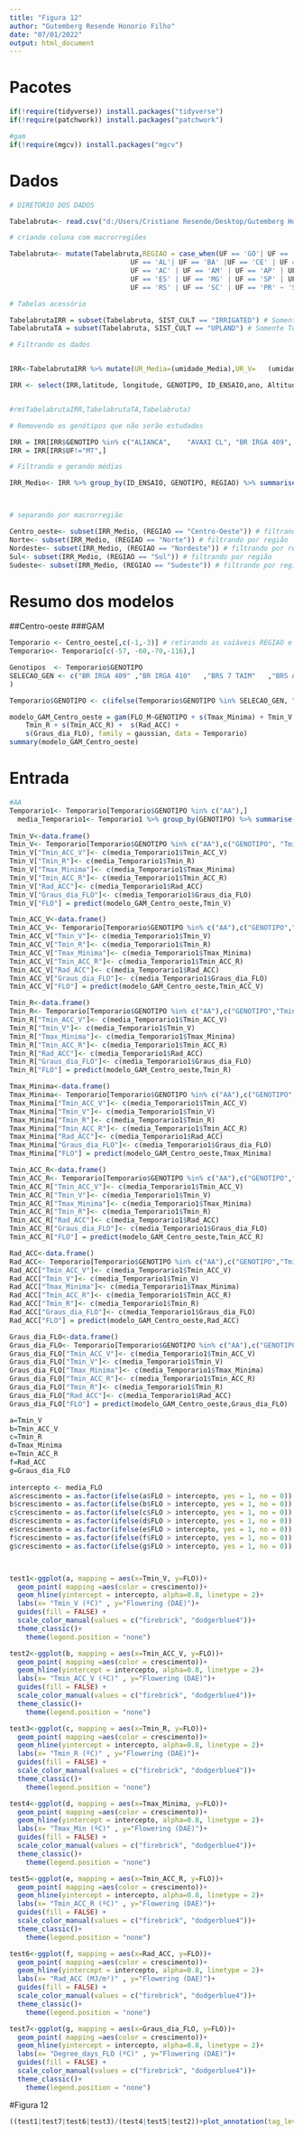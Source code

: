 ```yaml
---
title: "Figura 12"
author: "Gutemberg Resende Honorio Filho"
date: "07/01/2022"
output: html_document
---
```


# Pacotes

```r

if(!require(tidyverse)) install.packages("tidyverse")
if(!require(patchwork)) install.packages("patchwork")

#gam
if(!require(mgcv)) install.packages("mgcv")
```

# Dados 



```r


# DIRETÓRIO DOS DADOS 

Tabelabruta<- read.csv("d:/Users/Cristiane Resende/Desktop/Gutemberg Honorio/Mestrado/Repositorio_4/Analise_e_modelagem_Arroz/Merge_1980_2018.csv", header = TRUE, sep = ",", stringsAsFactors = FALSE) # tabela com os dados originais

# criando coluna com macrorregiões

Tabelabruta<- mutate(Tabelabruta,REGIAO = case_when(UF == 'GO'| UF == 'DF' |UF == 'MS' | UF == 'MT' ~ 'Centro-Oeste',
                              UF == 'AL'| UF == 'BA' |UF == 'CE' | UF == 'MA' | UF == 'PB' | UF == 'PE' | UF == 'PI' | UF == 'RN' | UF == 'SE' ~ 'Nordeste',
                              UF == 'AC' | UF == 'AM' | UF == 'AP' | UF == 'PA' | UF == 'RO' | UF == 'RR' | UF == 'TO' ~ 'Norte',
                              UF == 'ES' | UF == 'MG' | UF == 'SP' | UF == 'RJ' ~ 'Sudeste',
                              UF == 'RS' | UF == 'SC' | UF == 'PR' ~ 'Sul'))

# Tabelas acessório

TabelabrutaIRR = subset(Tabelabruta, SIST_CULT == "IRRIGATED") # Somente Irrigado
TabelabrutaTA = subset(Tabelabruta, SIST_CULT == "UPLAND") # Somente Terras altas

# Filtrando os dados


IRR<-TabelabrutaIRR %>% mutate(UR_Media=(umidade_Media),UR_V=	(umidade_V), UR_fld_m=	(umidade_fld_m),	UR_R=	(umidade_R), Graus_dia_ciclo=(graus_dia_ciclo), Graus_dia_FLO=(graus_dia_FLO+graus_dia_IP))

IRR <- select(IRR,latitude, longitude, GENOTIPO, ID_ENSAIO,ano, Altitude, REGIAO, UF, FLO_E, Tmax_Maxima ,Tmax_fld_m ,	Tmax_R,	Tmax_ACC_R, Tmax_Minima,	Tmax_Media,Tmax_V ,Tmax_ACC_V,	Tmin_Maxima,Tmin_Minima ,	Tmin_Media ,	Tmin_V ,	Tmin_ACC_V , Tmin_fld_m ,	Tmin_R,	Tmin_ACC_R , Chuva_ACC ,	Chuva_ACC_V, Chuva_ACC_R, Rad_ACC_R ,	Rad_ACC ,	Rad_ACC_V, UR_Media, UR_V, UR_fld_m,	UR_R, Graus_dia_ciclo, Graus_dia_FLO, ano)


#rm(TabelabrutaIRR,TabelabrutaTA,Tabelabruta)

# Removendo os genótipos que não serão estudados

IRR = IRR[IRR$GENOTIPO %in% c("ALIANCA",	"AVAXI CL",	"BR IRGA 409",	"BR IRGA 410",	"BR IRGA 412",	"BR IRGA 414",	"BRS 7 TAIM",	"BRS A701 CL",	"BRS A702 CL",	"BRS A704",	"BRS ALVORADA",	"BRS BIGUA",	"BRS CATIANA",	"BRS CIRAD 302",	"BRS FORMOSO",	"BRS FRONTEIRA",	"BRS GUARA",	"BRS JABURU",	"BRS JACANA",	"BRS PAMPA",	"BRS PAMPEIRA",	"BRS PELOTA",	"BRS QUERENCIA",	"BRS SINUELO CL",	"BRS TROPICAL",	"BRSMG RUBELITA",	"CICA 8",	"CT8452",	"DIAMANTE",	"EEA34",	"EMPASC 101",	"EMPASC 102",	"EPAGRI 108",	"EPAGRI 109",	"EPAGRI97-01",	"EPAGRI97-05",	"EPAGRI97-06",	"H6",	"H7 CL",	"IAC1289",	"IAC1298",	"IAC1299",	"IAC1307",	"IAC1311",	"IAPAR 58",	"IRGA 417",	"IRGA 422 CL",	"IRGA 424",	"IRGA 424 RI",	"IRGA 425",	"IRGA 426",	"IRGA 427",	"IRGA 428",	"IRGA 429",	"IRGA 430",	"IRGA97-05",	"IRGA97-10",	"IRGA97-11",	"IRGA97-28",	"JAVAE",	"JEQUITIBA",	"MARAJO",	"METICA 1",	"MOXOTO",	"OUROMINAS",	"PR267",	"PR268",	"PR306",	"PR331",	"PR349",	"PR380",	"PR498",	"PR631",	"PR67",	"PUITA INTA CL",	"RORAIMA",	"SAO FRANCISCO",	"SC138",	"SC173",	"SC237",	"SC240",	"SC250",	"SCS 112",	"SCS 114 ANDOSAN",	"SCS 116 SATORU",	"SCS 121 CL",	"SCSBRS 111",	"SCSBRS 113 TIO TAKA",	"SCSBRS PIRACEMA",	"SG11551",	"URUCUI"),]
IRR = IRR[IRR$UF!="MT",]

# Filtrando e gerando médias

IRR_Medio<- IRR %>% group_by(ID_ENSAIO, GENOTIPO, REGIAO) %>% summarise(  FLO_M= mean(FLO_E),  latitude= mean(latitude), longitude = mean(longitude), Altitude = mean(Altitude), Tmax_Maxima = mean(Tmax_Maxima) ,Tmax_fld_m = mean(Tmax_fld_m ),	Tmax_R= mean( Tmax_R),	Tmax_ACC_R= mean(Tmax_ACC_R ), Tmax_Minima= mean(Tmax_Minima ),	Tmax_Media= mean( Tmax_Media),Tmax_V = mean(Tmax_V ),Tmax_ACC_V= mean(Tmax_ACC_V ),	Tmin_Maxima= mean(Tmin_Maxima ),Tmin_Minima = mean(Tmin_Minima ),	Tmin_Media = mean(Tmin_Media ),	Tmin_V = mean(Tmin_V ),	Tmin_ACC_V = mean(Tmin_ACC_V ), Tmin_fld_m = mean( Tmin_fld_m),	Tmin_R= mean(Tmin_R ),	Tmin_ACC_R = mean(Tmin_ACC_R ), Chuva_ACC = mean(Chuva_ACC ),	Chuva_ACC_V= mean(Chuva_ACC_V ), Chuva_ACC_R= mean(Chuva_ACC_R ), Rad_ACC_R = mean(Rad_ACC_R ),	Rad_ACC = mean(Rad_ACC ),	Rad_ACC_V= mean(Rad_ACC_V ), UR_Media= mean( UR_Media), UR_V= mean( UR_V), UR_fld_m= mean(UR_fld_m ),	UR_R= mean(UR_R ), Graus_dia_ciclo= mean(Graus_dia_ciclo ), Graus_dia_FLO= mean(Graus_dia_FLO ))



# separando por macrorregião

Centro_oeste<- subset(IRR_Medio, (REGIAO == "Centro-Oeste")) # filtrando por região
Norte<- subset(IRR_Medio, (REGIAO == "Norte")) # filtrando por região
Nordeste<- subset(IRR_Medio, (REGIAO == "Nordeste")) # filtrando por região
Sul<- subset(IRR_Medio, (REGIAO == "Sul")) # filtrando por região
Sudeste<- subset(IRR_Medio, (REGIAO == "Sudeste")) # filtrando por região

```

# Resumo dos modelos

##Centro-oeste
###GAM
```r

Temporario <- Centro_oeste[,c(-1,-3)] # retirando as vaiáveis REGIAO e ID_ENSAIO
Temporario<- Temporario[c(-57, -60,-70,-116),]

Genotipos  <- Temporario$GENOTIPO
SELECAO_GEN <- c("BR IRGA 409" ,"BR IRGA 410"	,"BRS 7 TAIM"	,"BRS A701 CL"	,"BRS A702 CL"	,"BRS CIRAD 302"	,"BRS FRONTEIRA"	,"BRS JACANA"	,"BRS PELOTA"	,"BRS SINUELO CL"	,"EMPASC 102"	,"EPAGRI97-01"	,"EPAGRI97-05"	,"EPAGRI97-06"	,"IRGA 422 CL"	,"IRGA 424"	,"IRGA 424 RI"	,"IRGA 425"	,"IRGA 426"	,"IRGA97-11"	,"IRGA97-28"	,"JEQUITIBA"	,"PR306"	,"PR349"	,"PR498"	,"PR631"	,"SC240"	,"SC250", "IRGA 427","SCSBRS 111", "BRS PAMPA", "IAC1289", "PR67"
)

Temporario$GENOTIPO <- c(ifelse(Temporario$GENOTIPO %in% SELECAO_GEN, "AA" , Genotipos))

modelo_GAM_Centro_oeste = gam(FLO_M~GENOTIPO + s(Tmax_Minima) + Tmin_V + Tmin_ACC_V + 
    Tmin_R + s(Tmin_ACC_R) +  s(Rad_ACC) + 
    s(Graus_dia_FLO), family = gaussian, data = Temporario)
summary(modelo_GAM_Centro_oeste)
```

# Entrada
```r
#AA
Temporario1<- Temporario[Temporario$GENOTIPO %in% c("AA"),]
  media_Temporario1<- Temporario1 %>% group_by(GENOTIPO) %>% summarise(Tmin_V=mean(Tmin_V),   Tmin_ACC_V=mean(Tmin_ACC_V),  Tmin_R =mean(Tmin_R),    Tmax_Minima= mean(Tmax_Minima),   Tmin_ACC_R = mean(Tmin_ACC_R),  Rad_ACC=mean(Rad_ACC),   Graus_dia_FLO= mean(Graus_dia_FLO))
  
Tmin_V<-data.frame()
Tmin_V<- Temporario[Temporario$GENOTIPO %in% c("AA"),c("GENOTIPO", "Tmin_V",   "Tmin_ACC_V",  "Tmin_R",    "Tmax_Minima",   "Tmin_ACC_R",  "Rad_ACC",   "Graus_dia_FLO")]
Tmin_V["Tmin_ACC_V"]<- c(media_Temporario1$Tmin_ACC_V)
Tmin_V["Tmin_R"]<- c(media_Temporario1$Tmin_R)
Tmin_V["Tmax_Minima"]<- c(media_Temporario1$Tmax_Minima)
Tmin_V["Tmin_ACC_R"]<- c(media_Temporario1$Tmin_ACC_R)
Tmin_V["Rad_ACC"]<- c(media_Temporario1$Rad_ACC)
Tmin_V["Graus_dia_FLO"]<- c(media_Temporario1$Graus_dia_FLO)
Tmin_V["FLO"] = predict(modelo_GAM_Centro_oeste,Tmin_V)

Tmin_ACC_V<-data.frame()
Tmin_ACC_V<- Temporario[Temporario$GENOTIPO %in% c("AA"),c("GENOTIPO","Tmin_V",   "Tmin_ACC_V",  "Tmin_R",    "Tmax_Minima",   "Tmin_ACC_R",  "Rad_ACC",   "Graus_dia_FLO")]
Tmin_ACC_V["Tmin_V"]<- c(media_Temporario1$Tmin_V)
Tmin_ACC_V["Tmin_R"]<- c(media_Temporario1$Tmin_R)
Tmin_ACC_V["Tmax_Minima"]<- c(media_Temporario1$Tmax_Minima)
Tmin_ACC_V["Tmin_ACC_R"]<- c(media_Temporario1$Tmin_ACC_R)
Tmin_ACC_V["Rad_ACC"]<- c(media_Temporario1$Rad_ACC)
Tmin_ACC_V["Graus_dia_FLO"]<- c(media_Temporario1$Graus_dia_FLO)
Tmin_ACC_V["FLO"] = predict(modelo_GAM_Centro_oeste,Tmin_ACC_V)

Tmin_R<-data.frame()
Tmin_R<- Temporario[Temporario$GENOTIPO %in% c("AA"),c("GENOTIPO","Tmin_V",   "Tmin_ACC_V",  "Tmin_R",    "Tmax_Minima",   "Tmin_ACC_R",  "Rad_ACC",   "Graus_dia_FLO")]
Tmin_R["Tmin_ACC_V"]<- c(media_Temporario1$Tmin_ACC_V)
Tmin_R["Tmin_V"]<- c(media_Temporario1$Tmin_V)
Tmin_R["Tmax_Minima"]<- c(media_Temporario1$Tmax_Minima)
Tmin_R["Tmin_ACC_R"]<- c(media_Temporario1$Tmin_ACC_R)
Tmin_R["Rad_ACC"]<- c(media_Temporario1$Rad_ACC)
Tmin_R["Graus_dia_FLO"]<- c(media_Temporario1$Graus_dia_FLO)
Tmin_R["FLO"] = predict(modelo_GAM_Centro_oeste,Tmin_R)

Tmax_Minima<-data.frame()
Tmax_Minima<- Temporario[Temporario$GENOTIPO %in% c("AA"),c("GENOTIPO","Tmin_V",   "Tmin_ACC_V",  "Tmin_R",    "Tmax_Minima",   "Tmin_ACC_R",  "Rad_ACC",   "Graus_dia_FLO")]
Tmax_Minima["Tmin_ACC_V"]<- c(media_Temporario1$Tmin_ACC_V)
Tmax_Minima["Tmin_V"]<- c(media_Temporario1$Tmin_V)
Tmax_Minima["Tmin_R"]<- c(media_Temporario1$Tmin_R)
Tmax_Minima["Tmin_ACC_R"]<- c(media_Temporario1$Tmin_ACC_R)
Tmax_Minima["Rad_ACC"]<- c(media_Temporario1$Rad_ACC)
Tmax_Minima["Graus_dia_FLO"]<- c(media_Temporario1$Graus_dia_FLO)
Tmax_Minima["FLO"] = predict(modelo_GAM_Centro_oeste,Tmax_Minima)

Tmin_ACC_R<-data.frame()
Tmin_ACC_R<- Temporario[Temporario$GENOTIPO %in% c("AA"),c("GENOTIPO","Tmin_V",   "Tmin_ACC_V",  "Tmin_R",    "Tmax_Minima",   "Tmin_ACC_R",  "Rad_ACC",   "Graus_dia_FLO")]
Tmin_ACC_R["Tmin_ACC_V"]<- c(media_Temporario1$Tmin_ACC_V)
Tmin_ACC_R["Tmin_V"]<- c(media_Temporario1$Tmin_V)
Tmin_ACC_R["Tmax_Minima"]<- c(media_Temporario1$Tmax_Minima)
Tmin_ACC_R["Tmin_R"]<- c(media_Temporario1$Tmin_R)
Tmin_ACC_R["Rad_ACC"]<- c(media_Temporario1$Rad_ACC)
Tmin_ACC_R["Graus_dia_FLO"]<- c(media_Temporario1$Graus_dia_FLO)
Tmin_ACC_R["FLO"] = predict(modelo_GAM_Centro_oeste,Tmin_ACC_R)

Rad_ACC<-data.frame()
Rad_ACC<- Temporario[Temporario$GENOTIPO %in% c("AA"),c("GENOTIPO","Tmin_V",   "Tmin_ACC_V",  "Tmin_R",    "Tmax_Minima",   "Tmin_ACC_R",  "Rad_ACC",   "Graus_dia_FLO")]
Rad_ACC["Tmin_ACC_V"]<- c(media_Temporario1$Tmin_ACC_V)
Rad_ACC["Tmin_V"]<- c(media_Temporario1$Tmin_V)
Rad_ACC["Tmax_Minima"]<- c(media_Temporario1$Tmax_Minima)
Rad_ACC["Tmin_ACC_R"]<- c(media_Temporario1$Tmin_ACC_R)
Rad_ACC["Tmin_R"]<- c(media_Temporario1$Tmin_R)
Rad_ACC["Graus_dia_FLO"]<- c(media_Temporario1$Graus_dia_FLO)
Rad_ACC["FLO"] = predict(modelo_GAM_Centro_oeste,Rad_ACC)

Graus_dia_FLO<-data.frame()
Graus_dia_FLO<- Temporario[Temporario$GENOTIPO %in% c("AA"),c("GENOTIPO","Tmin_V",   "Tmin_ACC_V",  "Tmin_R",    "Tmax_Minima",   "Tmin_ACC_R",  "Rad_ACC",   "Graus_dia_FLO")]
Graus_dia_FLO["Tmin_ACC_V"]<- c(media_Temporario1$Tmin_ACC_V)
Graus_dia_FLO["Tmin_V"]<- c(media_Temporario1$Tmin_V)
Graus_dia_FLO["Tmax_Minima"]<- c(media_Temporario1$Tmax_Minima)
Graus_dia_FLO["Tmin_ACC_R"]<- c(media_Temporario1$Tmin_ACC_R)
Graus_dia_FLO["Tmin_R"]<- c(media_Temporario1$Tmin_R)
Graus_dia_FLO["Rad_ACC"]<- c(media_Temporario1$Rad_ACC)
Graus_dia_FLO["FLO"] = predict(modelo_GAM_Centro_oeste,Graus_dia_FLO)

a=Tmin_V
b=Tmin_ACC_V
c=Tmin_R
d=Tmax_Minima
e=Tmin_ACC_R
f=Rad_ACC
g=Graus_dia_FLO
  
intercepto <- media_FLO
a$crescimento = as.factor(ifelse(a$FLO > intercepto, yes = 1, no = 0))
b$crescimento = as.factor(ifelse(b$FLO > intercepto, yes = 1, no = 0))
c$crescimento = as.factor(ifelse(c$FLO > intercepto, yes = 1, no = 0))
d$crescimento = as.factor(ifelse(d$FLO > intercepto, yes = 1, no = 0))
e$crescimento = as.factor(ifelse(e$FLO > intercepto, yes = 1, no = 0))
f$crescimento = as.factor(ifelse(f$FLO > intercepto, yes = 1, no = 0))
g$crescimento = as.factor(ifelse(g$FLO > intercepto, yes = 1, no = 0))



test1<-ggplot(a, mapping = aes(x=Tmin_V, y=FLO))+
  geom_point( mapping =aes(color = crescimento))+
  geom_hline(yintercept = intercepto, alpha=0.8, linetype = 2)+
  labs(x= "Tmin_V (ºC)" , y="Flowering (DAE)")+
  guides(fill = FALSE) +
  scale_color_manual(values = c("firebrick", "dodgerblue4"))+
  theme_classic()+
    theme(legend.position = "none")

test2<-ggplot(b, mapping = aes(x=Tmin_ACC_V, y=FLO))+
  geom_point( mapping =aes(color = crescimento))+
  geom_hline(yintercept = intercepto, alpha=0.8, linetype = 2)+
  labs(x= "Tmin_ACC_V (ºC)" , y="Flowering (DAE)")+
  guides(fill = FALSE) +
  scale_color_manual(values = c("firebrick", "dodgerblue4"))+
  theme_classic()+
    theme(legend.position = "none")

test3<-ggplot(c, mapping = aes(x=Tmin_R, y=FLO))+
  geom_point( mapping =aes(color = crescimento))+
  geom_hline(yintercept = intercepto, alpha=0.8, linetype = 2)+
  labs(x= "Tmin_R (ºC)" , y="Flowering (DAE)")+
  guides(fill = FALSE) +
  scale_color_manual(values = c("firebrick", "dodgerblue4"))+
  theme_classic()+
    theme(legend.position = "none")

test4<-ggplot(d, mapping = aes(x=Tmax_Minima, y=FLO))+
  geom_point( mapping =aes(color = crescimento))+
  geom_hline(yintercept = intercepto, alpha=0.8, linetype = 2)+
  labs(x= "Tmax_Min (ºC)" , y="Flowering (DAE)")+
  guides(fill = FALSE) +
  scale_color_manual(values = c("firebrick", "dodgerblue4"))+
  theme_classic()+
    theme(legend.position = "none")

test5<-ggplot(e, mapping = aes(x=Tmin_ACC_R, y=FLO))+
  geom_point( mapping =aes(color = crescimento))+
  geom_hline(yintercept = intercepto, alpha=0.8, linetype = 2)+
  labs(x= "Tmin_ACC_R (ºC)" , y="Flowering (DAE)")+
  guides(fill = FALSE) +
  scale_color_manual(values = c("firebrick", "dodgerblue4"))+
  theme_classic()+
    theme(legend.position = "none")

test6<-ggplot(f, mapping = aes(x=Rad_ACC, y=FLO))+
  geom_point( mapping =aes(color = crescimento))+
  geom_hline(yintercept = intercepto, alpha=0.8, linetype = 2)+
  labs(x= "Rad_ACC (MJ/m²)" , y="Flowering (DAE)")+
  guides(fill = FALSE) +
  scale_color_manual(values = c("firebrick", "dodgerblue4"))+
  theme_classic()+
    theme(legend.position = "none")

test7<-ggplot(g, mapping = aes(x=Graus_dia_FLO, y=FLO))+
  geom_point( mapping =aes(color = crescimento))+
  geom_hline(yintercept = intercepto, alpha=0.8, linetype = 2)+
  labs(x= "Degree_days_FLO (ºC)" , y="Flowering (DAE)")+
  guides(fill = FALSE) +
  scale_color_manual(values = c("firebrick", "dodgerblue4"))+
  theme_classic()+
    theme(legend.position = "none")
```

#Figura 12
```r
((test1|test7|test6|test3)/(test4|test5|test2))+plot_annotation(tag_levels = 'A', tag_prefix = '(', tag_suffix = ')')


```
